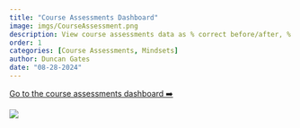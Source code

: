 ```yaml
---
title: "Course Assessments Dashboard"
image: imgs/CourseAssessment.png
description: View course assessments data as % correct before/after, % correct by each question, and finally % selected within each question!
order: 1
categories: [Course Assessments, Mindsets]
author: Duncan Gates
date: "08-28-2024"
---
```


[Go to the course assessments dashboard ➡️](https://tl-data.teachinglab.org/course_assessments/)

[![](imgs/course_assessments_nav.gif)](https://tl-data.teachinglab.org/course_assessments/)
